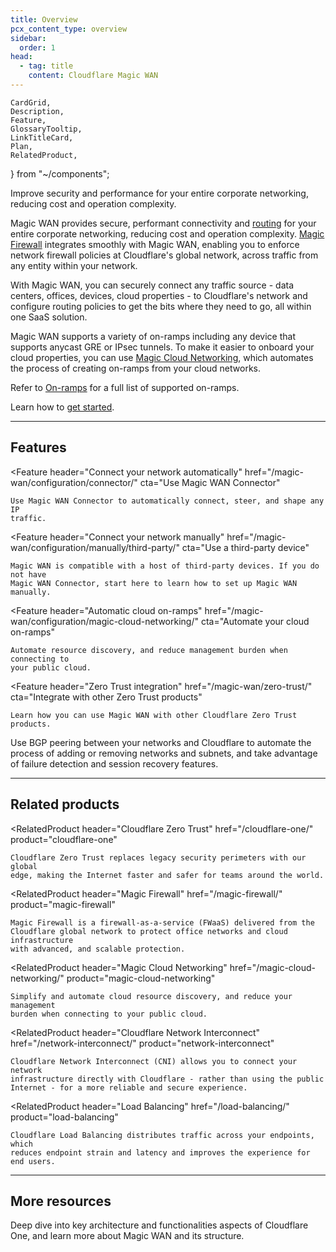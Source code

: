 ```yaml
---
title: Overview
pcx_content_type: overview
sidebar:
  order: 1
head:
  - tag: title
    content: Cloudflare Magic WAN
---
```


	CardGrid,
	Description,
	Feature,
	GlossaryTooltip,
	LinkTitleCard,
	Plan,
	RelatedProduct,
} from "~/components";

<Description>
	Improve security and performance for your entire corporate networking,
	reducing cost and operation complexity.
</Description>

<Plan type="enterprise" />

Magic WAN provides secure, performant connectivity and [routing](https://www.cloudflare.com/learning/network-layer/what-is-routing/) for your entire corporate networking, reducing cost and operation complexity. [Magic Firewall](/magic-firewall/) integrates smoothly with Magic WAN, enabling you to enforce network firewall policies at Cloudflare's global network, across traffic from any entity within your network.

With Magic WAN, you can securely connect any traffic source - data centers, offices, devices, cloud properties - to Cloudflare's network and configure routing policies to get the bits where they need to go, all within one SaaS solution.

Magic WAN supports a variety of <GlossaryTooltip term="on-ramp">on-ramps</GlossaryTooltip> including any device that supports <GlossaryTooltip term="anycast">anycast</GlossaryTooltip> <GlossaryTooltip term="GRE tunnel">GRE</GlossaryTooltip> or <GlossaryTooltip term="IPsec tunnel">IPsec</GlossaryTooltip> tunnels. To make it easier to onboard your cloud properties, you can use [Magic Cloud Networking](/magic-wan/configuration/magic-cloud-networking/), which automates the process of creating on-ramps from your cloud networks.

Refer to [On-ramps](/magic-wan/on-ramps/) for a full list of supported on-ramps.

Learn how to [get started](/magic-wan/get-started/).

---

## Features

<Feature
	header="Connect your network automatically"
	href="/magic-wan/configuration/connector/"
	cta="Use Magic WAN Connector"
>
	Use Magic WAN Connector to automatically connect, steer, and shape any IP
	traffic.
</Feature>

<Feature
	header="Connect your network manually"
	href="/magic-wan/configuration/manually/third-party/"
	cta="Use a third-party device"
>
	Magic WAN is compatible with a host of third-party devices. If you do not have
	Magic WAN Connector, start here to learn how to set up Magic WAN manually.
</Feature>

<Feature
	header="Automatic cloud on-ramps"
	href="/magic-wan/configuration/magic-cloud-networking/"
	cta="Automate your cloud on-ramps"
>
	Automate resource discovery, and reduce management burden when connecting to
	your public cloud.
</Feature>

<Feature
	header="Zero Trust integration"
	href="/magic-wan/zero-trust/"
	cta="Integrate with other Zero Trust products"
>
	Learn how you can use Magic WAN with other Cloudflare Zero Trust products.
</Feature>

<Feature header="BGP peering" href="/magic-wan/configuration/manually/how-to/bgp-peering/">
Use BGP peering between your networks and Cloudflare to automate the process of adding or removing networks and subnets, and take advantage of failure detection and session recovery features.
</Feature>

---

## Related products

<RelatedProduct
	header="Cloudflare Zero Trust"
	href="/cloudflare-one/"
	product="cloudflare-one"
>
	Cloudflare Zero Trust replaces legacy security perimeters with our global
	edge, making the Internet faster and safer for teams around the world.
</RelatedProduct>

<RelatedProduct
	header="Magic Firewall"
	href="/magic-firewall/"
	product="magic-firewall"
>
	Magic Firewall is a firewall-as-a-service (FWaaS) delivered from the
	Cloudflare global network to protect office networks and cloud infrastructure
	with advanced, and scalable protection.
</RelatedProduct>

<RelatedProduct
	header="Magic Cloud Networking"
	href="/magic-cloud-networking/"
	product="magic-cloud-networking"
>
	Simplify and automate cloud resource discovery, and reduce your management
	burden when connecting to your public cloud.
</RelatedProduct>

<RelatedProduct
	header="Cloudflare Network Interconnect"
	href="/network-interconnect/"
	product="network-interconnect"
>
	Cloudflare Network Interconnect (CNI) allows you to connect your network
	infrastructure directly with Cloudflare - rather than using the public
	Internet - for a more reliable and secure experience.
</RelatedProduct>

<RelatedProduct
	header="Load Balancing"
	href="/load-balancing/"
	product="load-balancing"
>
	Cloudflare Load Balancing distributes traffic across your endpoints, which
	reduces endpoint strain and latency and improves the experience for end users.
</RelatedProduct>

---

## More resources

<CardGrid>

<LinkTitleCard title="Reference Architecture" href="/reference-architecture/architectures/sase/" icon="pen">

Deep dive into key architecture and functionalities aspects of Cloudflare One, and learn more about Magic WAN and its structure.

</LinkTitleCard>

</CardGrid>
